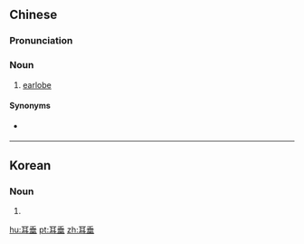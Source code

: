 ==Chinese==
{{zh-forms}}
{{wikipedia|lang=zh}}

===Pronunciation===
{{zh-pron
|m=ěrchuí,er=y
|cat=n
}}

===Noun===
{{zh-noun}}

# [[earlobe]]

====Synonyms====
* {{qualifier|Cantonese}} {{zh-l|耳珠}}

----

==Korean==
{{ko-hanjatab}}

===Noun===
{{ko-noun|hangeul=이수}}

# {{hanja form of|이수|[[earlobe]]}}

[[hu:耳垂]]
[[pt:耳垂]]
[[zh:耳垂]]